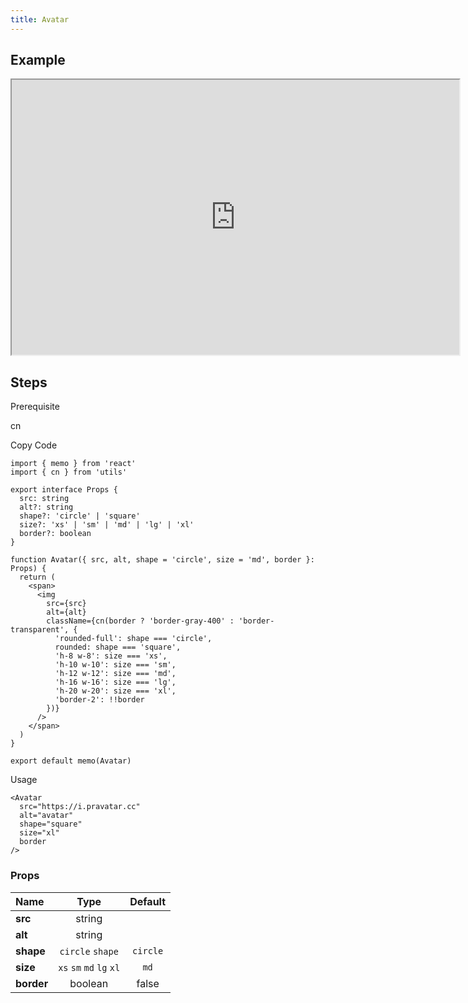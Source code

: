 ```yaml
---
title: Avatar
---
```


## Example

<iframe
  src="https://workshop.kidow.me/?path=/docs/components-avatar-v1--docs"
  width="716"
  height="440"
></iframe>

## Steps

<Steps>

<Step>Prerequisite</Step>

cn

<Step>Copy Code</Step>

```tsx title="components/Alert/index.tsx"
import { memo } from 'react'
import { cn } from 'utils'

export interface Props {
  src: string
  alt?: string
  shape?: 'circle' | 'square'
  size?: 'xs' | 'sm' | 'md' | 'lg' | 'xl'
  border?: boolean
}

function Avatar({ src, alt, shape = 'circle', size = 'md', border }: Props) {
  return (
    <span>
      <img
        src={src}
        alt={alt}
        className={cn(border ? 'border-gray-400' : 'border-transparent', {
          'rounded-full': shape === 'circle',
          rounded: shape === 'square',
          'h-8 w-8': size === 'xs',
          'h-10 w-10': size === 'sm',
          'h-12 w-12': size === 'md',
          'h-16 w-16': size === 'lg',
          'h-20 w-20': size === 'xl',
          'border-2': !!border
        })}
      />
    </span>
  )
}

export default memo(Avatar)
```

<Step>Usage</Step>

```tsx
<Avatar
  src="https://i.pravatar.cc"
  alt="avatar"
  shape="square"
  size="xl"
  border
/>
```

</Steps>

### Props

| Name                |           Type           | Default  |
| :------------------ | :----------------------: | :------: |
| **src**<Required /> |          string          |          |
| **alt**             |          string          |          |
| **shape**           |     `circle` `shape`     | `circle` |
| **size**            | `xs` `sm` `md` `lg` `xl` |   `md`   |
| **border**          |         boolean          |  false   |
